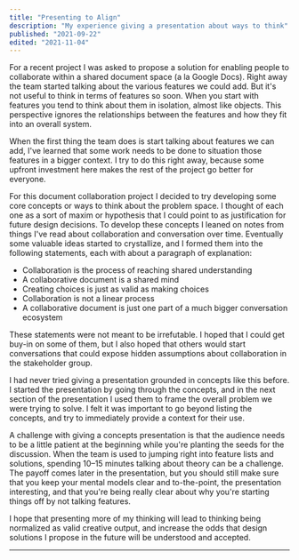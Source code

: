 ```yaml
---
title: "Presenting to Align"
description: "My experience giving a presentation about ways to think"
published: "2021-09-22"
edited: "2021-11-04"
---
```


For a recent project I was asked to propose a solution for enabling people to collaborate within a shared document space (a la Google Docs). Right away the team started talking about the various features we could add. But it's not useful to think in terms of features so soon. When you start with features you tend to think about them in isolation, almost like objects. This perspective ignores the relationships between the features and how they fit into an overall system.

When the first thing the team does is start talking about features we can add, I've learned that some work needs to be done to situation those features in a bigger context. I try to do this right away, because some upfront investment here makes the rest of the project go better for everyone.

For this document collaboration project I decided to try developing some core concepts or ways to think about the problem space. I thought of each one as a sort of maxim or hypothesis that I could point to as justification for future design decisions. To develop these concepts I leaned on notes from things I've read about collaboration and conversation over time. Eventually some valuable ideas started to crystallize, and I formed them into the following statements, each with about a paragraph of explanation:

- Collaboration is the process of reaching shared understanding
- A collaborative document is a shared mind
- Creating choices is just as valid as making choices
- Collaboration is not a linear process
- A collaborative document is just one part of a much bigger conversation ecosystem

These statements were not meant to be irrefutable. I hoped that I could get buy-in on some of them, but I also hoped that others would start conversations that could expose hidden assumptions about collaboration in the stakeholder group.

I had never tried giving a presentation grounded in concepts like this before. I started the presentation by going through the concepts, and in the next section of the presentation I used them to frame the overall problem we were trying to solve. I felt it was important to go beyond listing the concepts, and try to immediately provide a context for their use.

A challenge with giving a concepts presentation is that the audience needs to be a little patient at the beginning while you're planting the seeds for the discussion. When the team is used to jumping right into feature lists and solutions, spending 10–15 minutes talking about theory can be a challenge. The payoff comes later in the presentation, but you should still make sure that you keep your mental models clear and to-the-point, the presentation interesting, and that you're being really clear about why you're starting things off by not talking features.

I hope that presenting more of my thinking will lead to thinking being normalized as valid creative output, and increase the odds that design solutions I propose in the future will be understood and accepted.

---